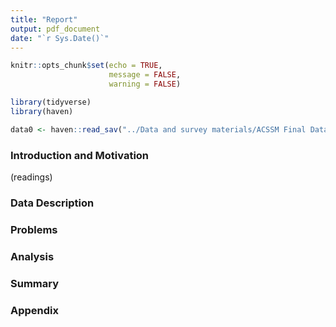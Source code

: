 ---
title: "Report"
output: pdf_document
date: "`r Sys.Date()`"
---

```{r setup, include=FALSE}
knitr::opts_chunk$set(echo = TRUE,
                      message = FALSE,
                      warning = FALSE)
```

```{r}
library(tidyverse)
library(haven)

data0 <- haven::read_sav("../Data and survey materials/ACSSM Final Data_27-Feb-2023 weighted.sav")
```


### Introduction and Motivation
(readings)

### Data Description

### Problems

### Analysis

### Summary

### Appendix
### 